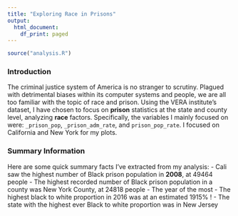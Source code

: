 ```yaml
---
title: "Exploring Race in Prisons"
output:
  html_document:
    df_print: paged
---
```


```r
source("analysis.R")
```

### Introduction {#Introduction}
The criminal justice system of America is no stranger to scrutiny. Plagued with detrimental biases within its computer systems and people, we are all too familiar with the topic of race and prison. Using the VERA institute's dataset, I have chosen to focus on **prison** statistics at the state and county level, analyzing **race** factors. Specifically, the variables I mainly focused on were: `_prison_pop`, `_prison_adm_rate`, and `prison_pop_rate`. I focused on California and New York for my plots. 

### Summary Information {#Summary-Information}
Here are some quick summary facts I've extracted from my analysis: 
- Cali saw the highest number of Black prison population in **2008**, at 49464 people
- The highest recorded number of Black prison population in a county was New York County, at 24818 people
- The year of the most 
- The highest black to white proportion in 2016 was at an estimated 1915% ! 
- The state with the highest ever Black to white proportion was in New Jersey 
